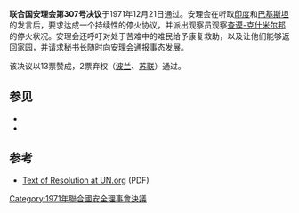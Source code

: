 {{Infobox UN resolution
|number = 307
|organ = SC
|date = 12月21日
|year = 1971年
|meeting = 1,621
|code = S/RES/307
|document = http://daccess-dds-ny.un.org/doc/RESOLUTION/GEN/NR0/261/67/IMG/NR026167.pdf?OpenElement
|for = 13
|abstention = 2
|against = 0
|subject = 印度/巴基斯坦次大陆的局势
|result = 通过 
|image = 
|caption = 
}}

'''联合国安理会第307号决议'''于1971年12月21日通过。安理会在听取[[印度|印度]]和[[巴基斯坦|巴基斯坦]]的发言后，要求达成一个持续性的停火协议，并派出观察员观察[[查谟-克什米尔邦|查谟-克什米尔邦]]的停火状况。安理会还呼吁对处于苦难中的难民给予康复救助，以及让他们能够返回家园，并请求[[秘书长|秘书长]]随时向安理会通报事态发展。

该决议以13票赞成，2票弃权（[[波兰人民共和国|波兰]]、[[苏联|苏联]]）通过。

==参见==
* {{Link-en|克什米尔冲突|Kashmir conflict}}
* {{Link-en|联合国安理会第303号决议|United Nations Security Council Resolution 303}}

== 参考 ==
*[https://web.archive.org/web/20120512225553/http://daccess-dds-ny.un.org/doc/RESOLUTION/GEN/NR0/261/67/IMG/NR026167.pdf?OpenElement Text of Resolution at UN.org] (PDF)
{{wikisource}}

{{UNSCR 1971}}
[[Category:1971年聯合國安全理事會決議|Category:1971年聯合國安全理事會決議]]
